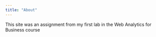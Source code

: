 ```yaml
---
title: "About"
---
```


This site was an assignment from my first lab in the Web Analytics for Business course
